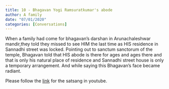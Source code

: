 ```yaml
---
title: 10 - Bhagavan Yogi Ramsuratkumar's abode 
author: A family
date: "07/01/2020"
categories: [Conversations]
---
```

When a family had come for bhagavan's darshan in Arunachaleshwar mandir,they told they missed to see HIM the last time as HIS residence in Sannadhi street was locked. Pointing out to sanctum sanctorum of the temple, Bhagavan told that HIS abode is there for ages and ages there and that is only his natural place of residence and Sannadhi street house is only a temporary arrangement. And while saying this Bhagavan's face became radiant.
 
Please follow the [link](https://youtu.be/xCGsFx62p4k?si=WQtqfGl88F2WGcxY) for the satsang in youtube.

